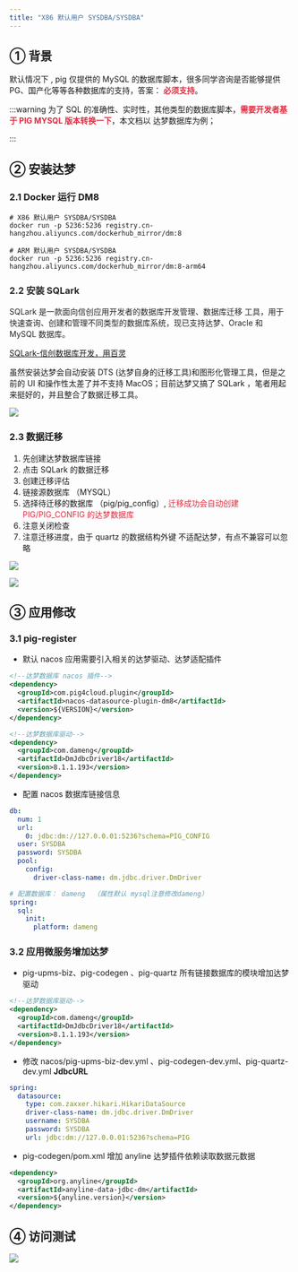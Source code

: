 ```yaml
---
title: "X86 默认用户 SYSDBA/SYSDBA"
---
```


## <font style="color:rgb(38, 38, 38);"> ① 背景</font>
默认情况下 , pig 仅提供的 MySQL 的数据库脚本，很多同学咨询是否能够提供 PG、国产化等等各种数据库的支持，答案： **<font style="color:#DF2A3F;">必须支持</font>**。

:::warning
为了 SQL 的准确性、实时性，其他类型的数据库脚本，**<font style="color:#DF2A3F;">需要开发者基于 PIG MYSQL 版本转换一下</font>**，本文档以 达梦数据库为例；

:::

##   ② 安装达梦
### 2.1 Docker 运行 DM8
```shell
# X86 默认用户 SYSDBA/SYSDBA
docker run -p 5236:5236 registry.cn-hangzhou.aliyuncs.com/dockerhub_mirror/dm:8

# ARM 默认用户 SYSDBA/SYSDBA
docker run -p 5236:5236 registry.cn-hangzhou.aliyuncs.com/dockerhub_mirror/dm:8-arm64
```

### <font style="color:rgb(38, 38, 38);">2.2  安装 SQLark</font>
<font style="color:rgb(38, 38, 38);">SQLark 是一款面向信创应用开发者的数据库开发管理、数据库迁移 工具，用于快速查询、创建和管理不同类型的数据库系统，现已支持达梦、Oracle 和 MySQL 数据库。</font>

[SQLark-信创数据库开发，用百灵](https://www.sqlark.com/)

虽然安装达梦会自动安装 DTS (达梦自身的迁移工具)和图形化管理工具，但是之前的 UI 和操作性太差了并不支持 MacOS；目前达梦又搞了 SQLark ，笔者用起来挺好的，并且整合了数据迁移工具。

![](https://cdn.nlark.com/yuque/0/2024/png/283679/1732329067575-d3756054-0f9a-48c9-b444-1345bc14d516.png)

###   2.3  数据迁移
1. 先创建达梦数据库链接
2. 点击 SQLark 的数据迁移
3. 创建迁移评估
4. 链接源数据库 （MYSQL）
5. 选择待迁移的数据库 （pig/pig_config）, <font style="color:#DF2A3F;">迁移成功会自动创建 PIG/PIG_CONFIG 的达梦数据库</font>
6. 注意关闭检查
7. 注意迁移进度，由于 quartz 的数据结构外键 不适配达梦，有点不兼容可以忽略



![](https://cdn.nlark.com/yuque/0/2024/png/283679/1732331372684-551072c3-b9ce-4274-8a5c-049e250b161b.png)

![](https://cdn.nlark.com/yuque/0/2024/png/283679/1732332106399-1ee8cf7c-5820-4062-af31-5e8a9a79c4c8.png)

## ③ 应用修改
### 3.1 pig-register
+ 默认 nacos 应用需要引入相关的达梦驱动、达梦适配插件

```xml
<!--达梦数据库 nacos 插件-->
<dependency>
  <groupId>com.pig4cloud.plugin</groupId>
  <artifactId>nacos-datasource-plugin-dm8</artifactId>
  <version>${VERSION}</version>
</dependency>

<!--达梦数据库驱动-->
<dependency>
  <groupId>com.dameng</groupId>
  <artifactId>DmJdbcDriver18</artifactId>
  <version>8.1.1.193</version>
</dependency>
```

+ 配置 nacos 数据库链接信息

```yaml
db:
  num: 1
  url:
    0: jdbc:dm://127.0.0.01:5236?schema=PIG_CONFIG
  user: SYSDBA
  password: SYSDBA
  pool:
    config:
      driver-class-name: dm.jdbc.driver.DmDriver

# 配置数据库： dameng  （属性默认 mysql注意修改dameng）
spring:
  sql:
    init:
      platform: dameng
```

### 3.2 应用微服务增加达梦
+ pig-upms-biz、pig-codegen 、pig-quartz 所有链接数据库的模块增加达梦驱动

```xml
<!--达梦数据库驱动-->
<dependency>
  <groupId>com.dameng</groupId>
  <artifactId>DmJdbcDriver18</artifactId>
  <version>8.1.1.193</version>
</dependency>
```

+ 修改 nacos/pig-upms-biz-dev.yml 、pig-codegen-dev.yml、pig-quartz-dev.yml  **JdbcURL**

```yaml
spring:
  datasource:
    type: com.zaxxer.hikari.HikariDataSource
    driver-class-name: dm.jdbc.driver.DmDriver
    username: SYSDBA
    password: SYSDBA
    url: jdbc:dm://127.0.0.01:5236?schema=PIG
```

+ pig-codegen/pom.xml 增加 anyline 达梦插件依赖读取数据元数据

```xml
<dependency>
  <groupId>org.anyline</groupId>
  <artifactId>anyline-data-jdbc-dm</artifactId>
  <version>${anyline.version}</version>
</dependency>
```

## ④ 访问测试
![](https://cdn.nlark.com/yuque/0/2023/png/283679/1700527095040-b7284663-dc53-4c11-a0c2-7b59c1cd2a08.png)


